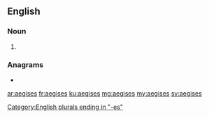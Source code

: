 {{also|ægises}}
==English==

===Noun===
{{head|en|noun plural form}}

# {{plural of|aegis|lang=en}}

===Anagrams===
* {{l|en|assiege}}

[[Category:English plurals ending in "-es"]]

[[ar:aegises]]
[[fr:aegises]]
[[ku:aegises]]
[[mg:aegises]]
[[my:aegises]]
[[sv:aegises]]